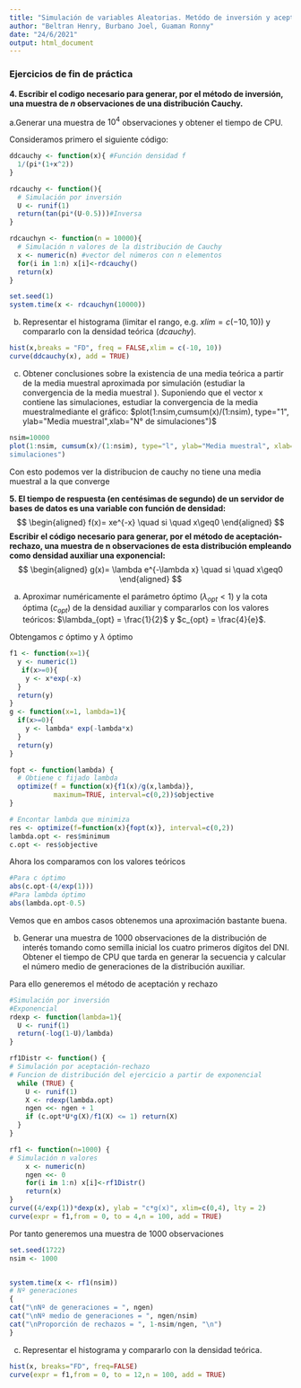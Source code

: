 ```yaml
---
title: "Simulación de variables Aleatorias. Metódo de inversión y aceptación-rechazo."
author: "Beltran Henry, Burbano Joel, Guaman Ronny"
date: "24/6/2021"
output: html_document
---
```

### Ejercicios de fin de práctica

**4. Escribir el codigo necesario para generar, por el método de inversión, una muestra de $n$ observaciones de una distribución Cauchy.**

a.Generar una muestra de $10^4$ observaciones y obtener el tiempo de CPU.

Consideramos primero el siguiente código:

```r
ddcauchy <- function(x){ #Función densidad f
  1/(pi*(1+x^2))
}

rdcauchy <- function(){
  # Simulación por inversión
  U <- runif(1)
  return(tan(pi*(U-0.5)))#Inversa
}

rdcauchyn <- function(n = 10000){
  # Simulación n valores de la distribución de Cauchy
  x <- numeric(n) #vector del números con n elementos
  for(i in 1:n) x[i]<-rdcauchy()
  return(x)
}

set.seed(1)
system.time(x <- rdcauchyn(10000))

```

b) Representar el histograma (limitar el rango, e.g. $xlim = c(-10, 10)$) y compararlo con la densidad teórica $(dcauchy)$.

```r
hist(x,breaks = "FD", freq = FALSE,xlim = c(-10, 10))
curve(ddcauchy(x), add = TRUE)
```


c) Obtener conclusiones sobre la existencia de una media teórica a partir de la media muestral aproximada por simulación (estudiar la convergencia de la media muestral ). Suponiendo que el vector x contiene las simulaciones, estudiar la convergencia de la media muestralmediante el gráfico:
$plot(1:nsim,cumsum(x)/(1:nsim), type="1", ylab="Media muestral",xlab="N° de simulaciones")$

```r
nsim=10000
plot(1:nsim, cumsum(x)/(1:nsim), type="l", ylab="Media muestral", xlab="No de
simulaciones")
```

Con esto podemos ver la distribucion de cauchy no tiene una media muestral a la que converge



**5. El tiempo de respuesta (en centésimas de segundo) de un servidor de bases de datos es una variable con función de densidad:**
$$
\begin{aligned}
f(x)= xe^{-x} \quad si \quad x\geq0 
\end{aligned}
$$
**Escribir el código necesario para generar, por el método de aceptación-rechazo, una muestra de n observaciones de esta distribución empleando como densidad auxiliar una exponencial:**
$$
\begin{aligned}
g(x)= \lambda e^{-\lambda x} \quad si \quad x\geq0 
\end{aligned}
$$


a)  Aproximar numéricamente el parámetro óptimo $(\lambda_{opt} < 1)$ y la cota óptima $(c_{opt})$ de la densidad auxiliar y compararlos con los valores teóricos: $\lambda_{opt} = \frac{1}{2}$ y $c_{opt} = \frac{4}{e}$.

Obtengamos $c$ óptimo y $\lambda$ óptimo
```r
f1 <- function(x=1){ 
  y <- numeric(1)
   if(x>=0){
    y <- x*exp(-x)  
  }
  return(y)
}
g <- function(x=1, lambda=1){
  if(x>=0){
    y <- lambda* exp(-lambda*x)
  }
  return(y)
}

fopt <- function(lambda) {
  # Obtiene c fijado lambda
  optimize(f = function(x){f1(x)/g(x,lambda)},
           maximum=TRUE, interval=c(0,2))$objective
}

# Encontar lambda que minimiza
res <- optimize(f=function(x){fopt(x)}, interval=c(0,2))
lambda.opt <- res$minimum
c.opt <- res$objective
```

Ahora los comparamos con los valores teóricos
```r
#Para c óptimo
abs(c.opt-(4/exp(1)))
#Para lambda óptimo
abs(lambda.opt-0.5)
```

Vemos que en ambos casos obtenemos una aproximación bastante buena.

b)  Generar una muestra de $1000$ observaciones de la distribución de interés tomando como semilla inicial los cuatro primeros dígitos del DNI. Obtener el tiempo de CPU que tarda en generar la secuencia y calcular el número medio de generaciones de la distribución auxiliar.

Para ello generemos el método de aceptación y rechazo 
```r
#Simulación por inversión
#Exponencial
rdexp <- function(lambda=1){
  U <- runif(1)
  return(-log(1-U)/lambda)
}

rf1Distr <- function() {
# Simulación por aceptación-rechazo
# Funcion de distribución del ejercicio a partir de exponencial
  while (TRUE) {
    U <- runif(1)
    X <- rdexp(lambda.opt)
    ngen <<- ngen + 1 
    if (c.opt*U*g(X)/f1(X) <= 1) return(X)
  }
}

rf1 <- function(n=1000) {
# Simulación n valores 
    x <- numeric(n)
    ngen <<- 0 
    for(i in 1:n) x[i]<-rf1Distr()
    return(x)
}
curve((4/exp(1))*dexp(x), ylab = "c*g(x)", xlim=c(0,4), lty = 2)
curve(expr = f1,from = 0, to = 4,n = 100, add = TRUE)
```

Por tanto generemos una muestra de $1000$ observaciones

```r
set.seed(1722)
nsim <- 1000


system.time(x <- rf1(nsim))
# Nº generaciones
{
cat("\nNº de generaciones = ", ngen)
cat("\nNº medio de generaciones = ", ngen/nsim)
cat("\nProporción de rechazos = ", 1-nsim/ngen, "\n")
}
```


c) Representar el histograma y compararlo con la densidad teórica.

```r
hist(x, breaks="FD", freq=FALSE)
curve(expr = f1,from = 0, to = 12,n = 100, add = TRUE)
```



